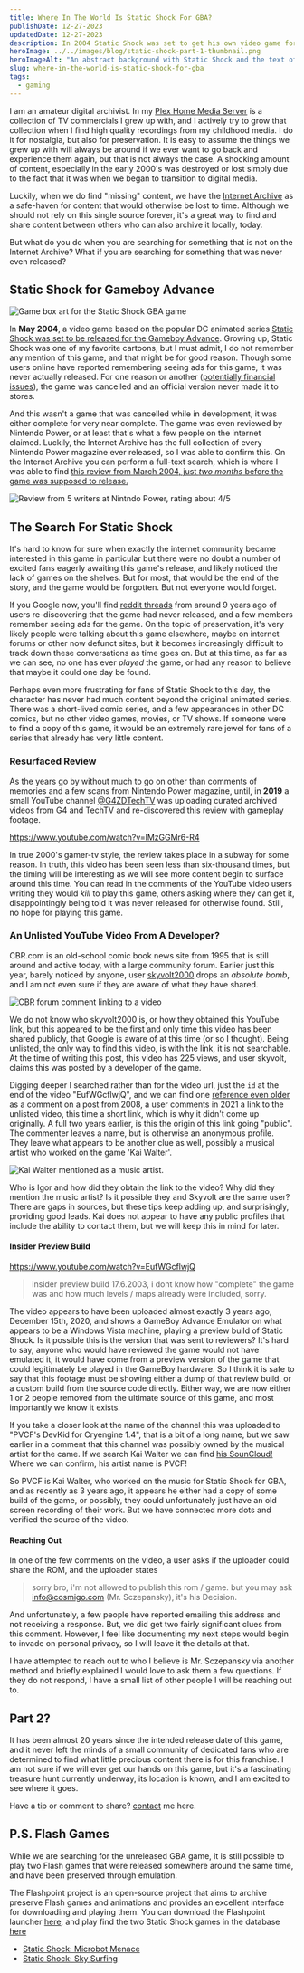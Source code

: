 ```yaml
---
title: Where In The World Is Static Shock For GBA?
publishDate: 12-27-2023
updatedDate: 12-27-2023
description: In 2004 Static Shock was set to get his own video game for GBA, but it was cancelled two months before release. What happened? The 20-year search begins!
heroImage: ../../images/blog/static-shock-part-1-thumbnail.png
heroImageAlt: "An abstract background with Static Shock and the text of the title"
slug: where-in-the-world-is-static-shock-for-gba
tags:
  - gaming
---
```



I am an amateur digital archivist. In my [Plex Home Media Server](/blog/making-a-home-media-server-with-plex-and-docker-compose) is a collection of TV commercials I grew up with, and I actively try to grow that collection when I find high quality recordings from my childhood media. I do it for nostalgia, but also for preservation. It is easy to assume the things we grew up with will always be around if we ever want to go back and experience them again, but that is not always the case. A shocking amount of content, especially in the early 2000's was destroyed or lost simply due to the fact that it was when we began to transition to digital media.

Luckily, when we do find "missing" content, we have the [Internet Archive](https://archive.org/) as a safe-haven for content that would otherwise be lost to time. Although we should not rely on this single source forever, it's a great way to find and share content between others who can also archive it locally, today.

But what do you do when you are searching for something that is not on the Internet Archive? What if you are searching for something that was never even released?

## Static Shock for Gameboy Advance

<Image src={GameBoxArt} alt="Game box art for the Static Shock GBA game" />

In **May 2004**, a video game based on the popular DC animated series [Static Shock was set to be released for the Gameboy Advance](https://www.ign.com/games/static-shock). Growing up, Static Shock was one of my favorite cartoons, but I must admit, I do not remember any mention of this game, and that might be for good reason. Though some users online have reported remembering seeing ads for this game, it was never actually released. For one reason or another ([potentially financial issues](https://www.reddit.com/r/comicbooks/comments/2u1c1y/comment/co490f5/?utm_source=share&utm_medium=web2x&context=3)), the game was cancelled and an official version never made it to stores.

And this wasn't a game that was cancelled while in development, it was either complete for very near complete. The game was even reviewed by Nintendo Power, or at least that's what a few people on the internet claimed. Luckily, the Internet Archive has the full collection of every Nintendo Power magazine ever released, so I was able to confirm this. On the Internet Archive you can perform a full-text search, which is where I was able to find [this review from March 2004, just _two months_ before the game was supposed to release.](https://archive.org/details/nintendo-power-issue-177-march-2004/page/120/mode/2up)

<Image src={NintendoPowerReview} alt="Review from 5 writers at Nintndo Power, rating about 4/5" />

## The Search For Static Shock

It's hard to know for sure when exactly the internet community became interested in this game in particular but there were no doubt a number of excited fans eagerly awaiting this game's release, and likely noticed the lack of games on the shelves. But for most, that would be the end of the story, and the game would be forgotten. But not everyone would forget.

If you Google now, you'll find [reddit threads](https://www.reddit.com/r/comicbooks/comments/2u1c1y/til_there_was_a_static_shock_video_game_for_the/) from around 9 years ago of users re-discovering that the game had never released, and a few members remember seeing ads for the game. On the topic of preservation, it's very likely people were talking about this game elsewhere, maybe on internet forums or other now defunct sites, but it becomes increasingly difficult to track down these conversations as time goes on. But at this time, as far as we can see, no one has ever _played_ the game, or had any reason to believe that maybe it could one day be found.

Perhaps even more frustrating for fans of Static Shock to this day, the character has never had much content beyond the original animated series. There was a short-lived comic series, and a few appearances in other DC comics, but no other video games, movies, or TV shows. If someone were to find a copy of this game, it would be an extremely rare jewel for fans of a series that already has very little content.

### Resurfaced Review 

As the years go by without much to go on other than comments of memories and a few scans from Nintendo Power magazine, until, in **2019** a small YouTube channel [@G4ZDTechTV](https://www.youtube.com/@G4ZDTechTV/videos) was uploading curated archived videos from G4 and TechTV and re-discovered this review with gameplay footage.

https://www.youtube.com/watch?v=lMzGGMr6-R4

In true 2000's gamer-tv style, the review takes place in a subway for some reason. In truth, this video has been seen less than six-thousand times, but the timing will be interesting as we will see more content begin to surface around this time. You can read in the comments of the YouTube video users writing they would _kill_ to play this game, others asking where they can get it, disappointingly being told it was never released for otherwise found. Still, no hope for playing this game.

### An Unlisted YouTube Video From A Developer?

CBR.com is an old-school comic book news site from 1995 that is still around and active today, with a large community forum. Earlier just this year, barely noticed by anyone, user [skyvolt2000](https://community.cbr.com/member.php?1283-skyvolt2000&s=5afd1cdd9b0871b56e7e565f8fb87a8e) drops an _absolute bomb_, and I am not even sure if they are aware of what they have shared.

<Image src={CBRCommentStaticShock} alt="CBR forum comment linking to a video" />

We do not know who skyvolt2000 is, or how they obtained this YouTube link, but this appeared to be the first and only time this video has been shared publicly, that Google is aware of at this time (or so I thought). Being unlisted, the only way to find this video, is with the link, it is not searchable. At the time of writing this post, this video has 225 views, and user skyvolt, claims this was posted by a developer of the game.

Digging deeper I searched rather than for the video url, just the `id` at the end of the video "EufWGcflwjQ", and we can find one [reference even older](https://www.unseen64.net/2008/04/06/static-shock-unreleased/#comment-390120) as a comment on a post from 2008, a user comments in 2021 a link to the unlisted video, this time a short link, which is why it didn't come up originally. A full two years earlier, is this the origin of this link going "public". The commenter leaves a name, but is otherwise an anonymous profile. They leave what appears to be another clue as well, possibly a musical artist who worked on the game 'Kai Walter'. 

<Image src={KaiWalterComment} alt="Kai Walter mentioned as a music artist." />

Who is Igor and how did they obtain the link to the video? Why did they mention the music artist? Is it possible they and Skyvolt are the same user? There are gaps in sources, but these tips keep adding up, and surprisingly, providing good leads. Kai does not appear to have any public profiles that include the ability to contact them, but we will keep this in mind for later.

#### Insider Preview Build

https://www.youtube.com/watch?v=EufWGcflwjQ

> insider preview build 17.6.2003, i dont know how "complete" the game was and how much levels / maps already were included, sorry.

The video appears to have been uploaded almost exactly 3 years ago, December 15th, 2020, and shows a GameBoy Advance Emulator on what appears to be a Windows Vista machine, playing a preview build of Static Shock. Is it possible this is the version that was sent to reviewers? It's hard to say, anyone who would have reviewed the game would not have emulated it, it would have come from a preview version of the game that could legitimately be played in the GameBoy hardware. So I think it is safe to say that this footage must be showing either a dump of that review build, or a custom build from the source code directly. Either way, we are now either 1 or 2 people removed from the ultimate source of this game, and most importantly we know it exists.

If you take a closer look at the name of the channel this was uploaded to "PVCF's DevKid for Cryengine 1.4", that is a bit of a long name, but we saw earlier in a comment that this channel was possibly owned by the musical artist for the came. If we search Kai Walter we can find [his SounCloud!](https://soundcloud.com/user-175015091) Where we can confirm, his artist name is PVCF!

So PVCF is Kai Walter, who worked on the music for Static Shock for GBA, and as recently as 3 years ago, it appears he either had a copy of some build of the game, or possibly, they could unfortunately just have an old screen recording of their work. But we have connected more dots and verified the source of the video.

#### Reaching Out

In one of the few comments on the video, a user asks if the uploader could share the ROM, and the uploader states
> sorry bro, i'm not allowed to publish this rom / game. 
>but you may ask info@cosmigo.com (Mr. Sczepansky), it's  his Decision.

And unfortunately, a few people have reported emailing this address and not receiving a response. But, we did get two fairly significant clues from this comment. However, I feel like documenting my next steps would begin to invade on personal privacy, so I will leave it the details at that. 

I have attempted to reach out to who I believe is Mr. Sczepansky via another method and briefly explained I would love to ask them a few questions. If they do not respond, I have a small list of other people I will be reaching out to.

## Part 2?

It has been almost 20 years since the intended release date of this game, and it never left the minds of a small community of dedicated fans who are determined to find what little precious content there is for this franchise. I am not sure if we will ever get our hands on this game, but it's a fascinating treasure hunt currently underway, its location is known, and I am excited to see where it goes.

Have a tip or comment to share? [contact](/contact) me here.

## P.S. Flash Games

While we are searching for the unreleased GBA game, it is still possible to play two Flash games that were released somewhere around the same time, and have been preserved through emulation.

The Flashpoint project is an open-source project that aims to archive preserve Flash games and animations and provides an excellent interface for downloading and playing them. You can download the Flashpoint launcher [here](https://flashpointarchive.org/downloads), and play find the two Static Shock games in the database [here](https://flashpointproject.github.io/flashpoint-database/search/)

- [Static Shock: Microbot Menace](https://flashpointproject.github.io/flashpoint-database/search/#860bfa5d-3737-477b-92ab-3854e993f581)
- [Static Shock: Sky Surfing](https://flashpointproject.github.io/flashpoint-database/search/#c29b801b-b312-4373-a493-3d7faa9e0137)
